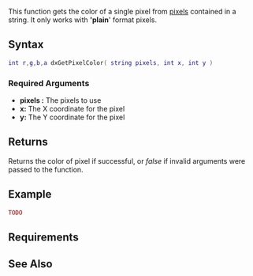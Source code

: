 {{Client function}}
{{Needs_Example}}

This function gets the color of a single pixel from [[/Texture_pixels.md|pixels]] contained in a string. It only works with ''''plain'''' format pixels.

==Syntax== 
<syntaxhighlight lang="lua">
int r,g,b,a dxGetPixelColor( string pixels, int x, int y )
</syntaxhighlight> 

===Required Arguments===
*'''pixels :''' The pixels to use
*'''x:''' The X coordinate for the pixel
*'''y:''' The Y coordinate for the pixel

==Returns==
Returns the color of pixel if successful, or ''false'' if invalid arguments were passed to the function.

==Example== 
<syntaxhighlight lang="lua">
TODO
</syntaxhighlight>

==Requirements==
{{Requirements|n/a|1.3|}}

==See Also==
{{Drawing_functions}}